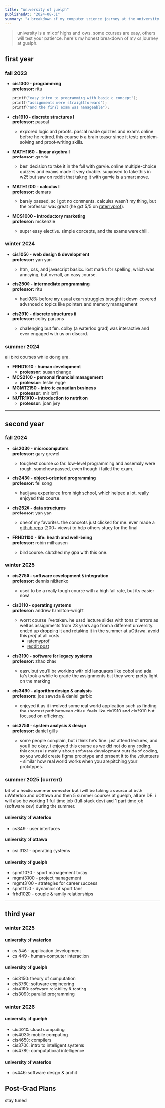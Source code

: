 ```yaml
---
title: "university of guelph"
publishedAt: "2024-08-31"
summary: "a breakdown of my computer science journey at the university of guelph, semester by semester.  "
---
```


> university is a mix of highs and lows. some courses are easy, others will test your patience. here's my honest breakdown of my cs journey at guelph.

## **first year**  

### **fall 2023**  

- **cis1300 - programming**  
  **professor:** ritu  
  ```c
  printf("easy intro to programming with basic c concept");
  printf("assignments were straightforward");
  printf("and the final exam was manageable");
  ```

- **cis1910 - discrete structures I**  
  **professor:** pascal  
  - explored logic and proofs. pascal made quizzes and exams online before he retired. this course is a brain teaser since it tests problem-solving and proof-writing skills.  

- **MATH1160 - linear algebra I**  
  **professor:** garvie  
  - best decision to take it in the fall with garvie. online multiple-choice quizzes and exams made it very doable. supposed to take this in w25 but saw on reddit that taking it with garvie is a smart move.  

- **MATH1200 - calculus I**  
  **professor:** demars  
  - barely passed, so i got no comments. calculus wasn’t my thing, but the professor was great (he got 5/5 on [ratemyprof](https://www.ratemyprofessors.com/professor/1404136)).  

- **MCS1000 - introductory marketing**  
  **professor:** mckenzie  
  - super easy elective. simple concepts, and the exams were chill.  

### **winter 2024**  

- **cis1050 - web design & development**  
  **professor:** yan yan  
  - html, css, and javascript basics. lost marks for spelling, which was annoying, but overall, an easy course.  

- **cis2500 - intermediate programming**  
  **professor:** ritu  
  - had *98%* before my usual exam struggles brought it down. covered advanced c topics like pointers and memory management.  

- **cis2910 - discrete structures ii**  
  **professor:** colby parsons  
  - challenging but fun. colby (a waterloo grad) was interactive and even engaged with us on discord.  

### **summer 2024**  

all bird courses while doing [ura](https://faizm.vercel.app/blog/ura-journey).  

- **FRHD1010 - human development**  
  - **professor:** susan change
- **MCS2100 - personal financial management**    
  - **professor:** leslie legge
- **MGMT2150 - intro to canadian business**    
  - **professor:** mir lotfi
- **NUTR1010 - introduction to nutrition**    
  - **professor:** joan jory

---

## **second year**  

### **fall 2024**  

- **cis2030 - microcomputers**  
  **professor:** gary grewel  
  - toughest course so far. low-level programming and assembly were rough. somehow passed, even though i failed the exam.  

- **cis2430 - object-oriented programming**  
  **professor:** fei song  
  - had java experience from high school, which helped a lot. really enjoyed this course.  

- **cis2520 - data structures**  
  **professor:** yan yan  
  - one of my favorites. the concepts just clicked for me. even made a [github repo](https://github.com/faizm10/cis2520-exam-review) (200+ views) to help others study for the final.  

- **FRHD1100 - life: health and well-being**  
  **professor:** robin milhausen
  - bird course. clutched my gpa with this one.  

### **winter 2025**  

- **cis2750 - software development & integration**  
  **professor:** dennis nikitenko  
  - used to be a really tough course with a high fail rate, but it’s easier now!

- **cis3110 - operating systems**  
  **professor:** andrew hamilton-wright  
  - worst course i’ve taken. he used lecture slides with tons of errors as well as assignments from 23 years ago from a different university. ended up dropping it and retaking it in the summer at uOttawa. avoid this *prof* at all costs.  
    - [ratemyprof](https://www.ratemyprofessors.com/professor/2707345)  
    - [reddit post](https://www.reddit.com/r/uoguelph/comments/1indyyi/cis3110_prof_receives_30_10_reviews_in_3_hours/)  

- **cis3190 - software for legacy systems**  
  **professor:** zhao zhao  
  - easy, but you’ll be working with old languages like cobol and ada. ta's took a while to grade the assignments but they were pretty light on the marking

- **cis3490 - algorithm design & analysis**  
  **professors:** joe sawada & daniel garbic  
  - enjoyed it as it involved some real world application such as finding the shortest path between cities. feels like cis1910 and cis2910 but focused on efficiency.  

- **cis3750 - system analysis & design**  
  **professor:** daniel gillis  
  - some people complain, but i think he’s fine. just attend lectures, and you’ll be okay. i enjoyed this course as we did not do any coding. this course is mainly about software development outside of coding, so you would create figma prototype and present it to the volunteers - similar how real world works when you are pitching your prototypes.

### **summer 2025 (current)**  

bit of a hectic summer semester but i will be taking a course at both uWaterloo and uOttawa and then 5 summer courses at guelph, all are DE. i will also be working 1 full time job (full-stack dev) and 1 part time job (software dev) during the summer. 

#### university of waterloo

- cs349 - user interfaces

#### university of ottawa

- csi 3131 - operating systems

#### university of guelph

- spmt1020 - sport management today
- mgmt3300 - project management
- mgmt3100 - strategies for career success
- spmt1120 - dynamics of sport fans
- frhd1020 - couple & family relationships

---

## **third year**  

### **winter 2025**  

#### university of waterloo

- cs 346 - application development 
- cs 449 - human-computer interaction

#### university of guelph

- cis3150: theory of computation
- cis3760: software engineering
- cis4150: software reliability & testing
- cis3090: parallel programming

### **winter 2026**  

#### university of guelph

- cis4010: cloud computing
- cis4030: mobile computing
- cis4650: compilers
- cis3700: intro to intelligent systems
- cis4780: computational intelligence

#### university of waterloo

- cs446: software design & archit

## Post-Grad Plans

stay tuned